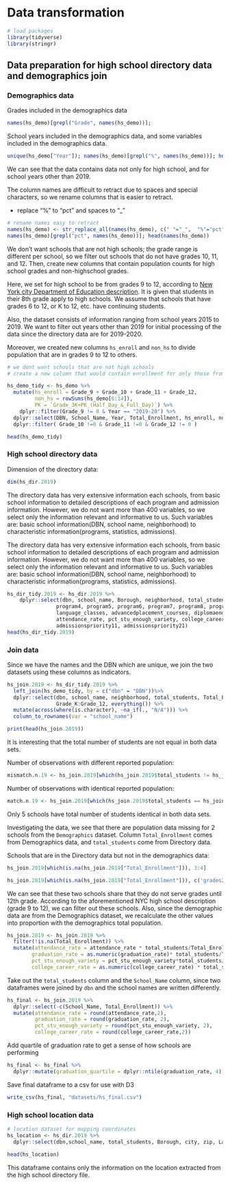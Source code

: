 # Data transformation

```r
# load packages
library(tidyverse)
library(stringr)
```


## Data preparation for high school directory data and demographics join

### Demographics data

Grades included in the demographics data
```r
names(hs_demo)[grepl("Grade", names(hs_demo))];
```

School years included in the demographics data, and some variables included in the demographics data.
```r
unique(hs_demo["Year"]); names(hs_demo)[grepl("%", names(hs_demo))]; head(names(hs_demo))
```

We can see that the data contains data not only for high school, and for school years other than 2019.

The column names are difficult to retract due to spaces and special characters, so we rename columns that is easier to retract.

* replace "%" to "pct" and spaces to "_"
```r
# rename names easy to retract
names(hs_demo) <- str_replace_all(names(hs_demo), c(" "="_",  "%"="pct", "#"="n"))
names(hs_demo)[grepl("pct", names(hs_demo))]; head(names(hs_demo))
```


We don't want schools that are not high schools; the grade range is different per school, so we filter out schools that do not have grades 10, 11, and 12. 
Then, create new columns that contain population counts for high school grades and non-highschool grades.

Here, we set for high school to be from grades 9 to 12, according to [New York city Department of Education description](https://www.schools.nyc.gov/enrollment/enroll-grade-by-grade/high-school). It is given that students in their 8th grade apply to high schools. We assume that schools that have grades 6 to 12, or K to 12, etc. have continuing students.

Also, the dataset consists of information ranging from school years 2015 to 2019. We want to filter out years other than 2019 for initial processing of the data since the directory data are for 2019-2020.

Moreover, we created new columns `hs_enroll` and `non_hs` to divide population that are in grades 9 to 12 to others.

```r
# we dont want schools that are not high schools
# create a new column that would contain enrollment for only those from Grade 9(hs) and other

hs_demo_tidy <- hs_demo %>% 
  mutate(hs_enroll = Grade_9 + Grade_10 + Grade_11 + Grade_12,
         non_hs = rowSums(hs_demo[6:14]),
         PK = `Grade_3K+PK_(Half_Day_&_Full_Day)`) %>%
    dplyr::filter(Grade_9 != 0 & Year == "2019-20") %>% 
  dplyr::select(DBN, School_Name, Year, Total_Enrollment, hs_enroll, non_hs, everything(), -`Grade_3K+PK_(Half_Day_&_Full_Day)`) %>%
  dplyr::filter( Grade_10 !=0 & Grade_11 !=0 & Grade_12 != 0 )

head(hs_demo_tidy)
```


### High school directory data

Dimension of the directory data:
```r
dim(hs_dir.2019)
```

The directory data has very extensive information each schools, from basic school information to detailed descriptions of each program and admission information.
However, we do not want more than 400 variables, so we select only the information relevant and informative to us.
Such variables are: basic school information(DBN, school name, neighborhood) to characteristic information(programs, statistics, admissions).

The directory data has very extensive information each schools, from basic school information to detailed descriptions of each program and admission information.
However, we do not want more than 400 variables, so we select only the information relevant and informative to us.
Such variables are: basic school information(DBN, school name, neighborhood) to characteristic information(programs, statistics, admissions).


```r
hs_dir_tidy.2019 <- hs_dir.2019 %>% 
    dplyr::select(dbn, school_name, Borough, neighborhood, total_students, grades2018, finalgrades, program1, program2,program3,
                program4, program5, program6, program7, program8, program9, program10,
                language_classes, advancedplacement_courses, diplomaendorsements,graduation_rate,
                attendance_rate, pct_stu_enough_variety, college_career_rate, specialized, 
                admissionspriority11, admissionspriority21)
head(hs_dir_tidy.2019)
```


### Join data

Since we have the names and the DBN which are unique, we join the two datasets using these columns as indicators.

```r
hs_join.2019 <- hs_dir_tidy.2019 %>% 
  left_join(hs_demo_tidy, by = c("dbn" = "DBN"))%>% 
  dplyr::select(dbn, school_name, neighborhood, total_students, Total_Enrollment, hs_enroll, non_hs, grades2018, PK,
                Grade_K:Grade_12, everything()) %>% 
  mutate(across(where(is.character), ~na_if(., "N/A"))) %>% 
  column_to_rownames(var = "school_name")

print(head(hs_join.2019))
```

It is interesting that the total number of students are not equal in both data sets.

Number of observations with different reported population:
```r
mismatch.n.19 <- hs_join.2019[which(hs_join.2019$total_students != hs_join.2019$Total_Enrollment), ]; dim(mismatch.n.19)
```

Number of observations with identical reported population:
```r
match.n.19 <- hs_join.2019[which(hs_join.2019$total_students == hs_join.2019$Total_Enrollment), ]; dim(match.n.19)
```

Only 5 schools have total number of students identical in both data sets.


Investigating the data, we see that there are population data missing for 2 schools from the `Demographics` dataset.
Column `Total_Enrollment` comes from Demographics data, and `total_students` come from Directory data.

Schools that are in the Directory data but not in the demographics data:
```r
hs_join.2019[which(is.na(hs_join.2019["Total_Enrollment"])), 3:4]
```

```r
hs_join.2019[which(is.na(hs_join.2019["Total_Enrollment"])), c('grades2018', 'finalgrades')]
```

We can see that these two schools share that they do not serve grades until 12th grade.
According to the aforementioned NYC high school description (grade 9 to 12), we can filter out these schools.
Also, since the demographic data are from the Demographics dataset, we recalculate the other values into proportion with the demographics total population.

```r
hs_join.2019 <- hs_join.2019 %>% 
  filter(!is.na(Total_Enrollment)) %>% 
  mutate(attendance_rate = attendance_rate * total_students/Total_Enrollment,
        graduation_rate = as.numeric(graduation_rate)* total_students/Total_Enrollment ,
        pct_stu_enough_variety = pct_stu_enough_variety*total_students/Total_Enrollment ,
        college_career_rate = as.numeric(college_career_rate) * total_students/Total_Enrollment)
```

Take out the `total_students` column and the `School_Name` column, since two dataframes were joined by `dbn` and the school names are written differently.

```r
hs_final <- hs_join.2019 %>% 
  dplyr::select(-c(School_Name, Total_Enrollment)) %>% 
  mutate(attendance_rate = round(attendance_rate,2),
         graduation_rate = round(graduation_rate, 2),
         pct_stu_enough_variety = round(pct_stu_enough_variety, 2),
         college_career_rate = round(college_career_rate,2))
```

Add quartile of graduation rate to get a sense of how schools are performing
```r
hs_final <- hs_final %>%
  dplyr::mutate(graduation_quartile = dplyr::ntile(graduation_rate, 4)) 
```

Save final dataframe to a csv for use with D3
```r
write_csv(hs_final, "datasets/hs_final.csv")
```

### High school location data
```r
# location dataset for mapping coordinates
hs_location <- hs_dir.2019 %>% 
  dplyr::select(dbn,school_name, total_students, Borough, city, zip, Latitude, Longitude, `Census Tract`, NTA)

head(hs_location)
```

This dataframe contains only the information on the location extracted from the high school directory file.

